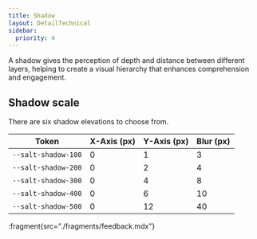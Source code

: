 ```yaml
---
title: Shadow
layout: DetailTechnical
sidebar:
  priority: 4
---
```


A shadow gives the perception of depth and distance between different layers, helping to create a visual hierarchy that enhances comprehension and engagement.

## Shadow scale

There are six shadow elevations to choose from.

| Token               | X-Axis (px) | Y-Axis (px) | Blur (px) |
| ------------------- | ----------- | ----------- | --------- |
| `--salt-shadow-100` | 0           | 1           | 3         |
| `--salt-shadow-200` | 0           | 2           | 4         |
| `--salt-shadow-300` | 0           | 4           | 8         |
| `--salt-shadow-400` | 0           | 6           | 10        |
| `--salt-shadow-500` | 0           | 12          | 40        |

:fragment{src="./fragments/feedback.mdx"}

